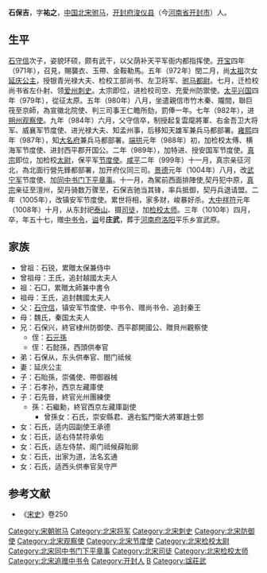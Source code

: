 '''石保吉'''{{BD|953年||1009年||}}，字'''祐之'''，[[中国|中国]][[北宋|北宋]][[驸马|驸马]]，[[开封府|开封府]][[浚仪县|浚仪县]]（今[[河南省|河南省]][[开封市|开封市]]）人。
== 生平 ==
[[石守信|石守信]]次子，姿貌环硕，颇有武干，以父荫补天平军衙内都指挥使。[[开宝|开宝]]四年（971年），召見，賜襲衣、玉帶、金鞍勒馬。五年（972年）閏二月，尚[[宋太祖|太祖]]次女[[延庆公主|延庆公主]]，授银青光禄大夫、检校工部尚书、左卫将军、[[驸马都尉|驸马都尉]]。七月，迁检校尚书省左仆射、领[[爱州|爱州]][[刺史|刺史]]。太宗即位，进检校司空、充愛州防禦使。[[太平兴国|太平兴国]]四年（979年），從征太原。五年（980年）八月，坐遣親信市竹木秦、隴間，聯巨筏至京師，為宣徽北院使、判三司事王仁瞻所劾，罰俸一年。七年（982年），进[[朔州|朔州]][[观察使|观察使]]。九年（984年）六月，父守信卒，制授起复雲麾將軍、右金吾卫大将军、威襄军节度使、进光禄大夫、知孟州事，后移知天雄军兼兵马都部署。[[雍熙|雍熙]]四年（987年），知[[大名府|大名府]]兼兵马都部署。[[端拱|端拱]]元年（988年）初，加检校太傅、横海军节度使、进封西平郡开国公。二年（989年），加特进、授安国军节度使。[[宋真宗|真宗]]即位，加检校[[太尉|太尉]]，保平军[[节度使|节度使]]。[[咸平|咸平]]二年（999年）十一月，真宗亲征河北，為北面行營先鋒都部署，加开府仪同三司。[[景德|景德]]元年（1004年）八月，改[[武宁军|武宁军]]节度使、加[[同中书门下平章事|同中书门下平章事]]。十一月，為駕前西面排陣使,契丹犯中原，[[宋真宗|真宗]]亲征至澶州，契丹骑数万骤至，石保吉驰当其锋，率兵抵御，契丹兵退请盟。二年（1005年），改镇安军节度使。累世将相，家多财，峻暴好杀。[[大中祥符|大中祥符]]元年（1008年）十月，从东封祀[[泰山|泰山]]、摄[[司徒|司徒]]，加[[检校|检校]][[太师|太师]]。三年（1010年）四月，卒，年五十七，赠[[中书令|中书令]]，[[谥|谥]]号'''庄武'''，葬于[[河南府|河南府]][[洛阳县|洛阳]]平乐乡宣武原。

== 家族 ==
*曾祖：石锐，累贈太保兼侍中
*曾祖母：王氏，追封越國太夫人
*祖：石□，累贈太師兼中書令
*祖母：王氏，追封魏國太夫人
*父：[[石守信|石守信]]，镇安军节度使、中书令、赠尚书令、追封秦王
*母：魏氏，秦国太夫人
*兄：石保兴，終官棣州防御使、西平郡開國公、贈貝州觀察使
**侄：[[石元孫|石元孫]]
**侄：石懿孫，西頭供奉官
*弟：石保从，东头供奉官、閤门祗候
*妻：延庆公主
*子：石貽孫，崇儀使、帶御器械
*子：石孝孙，西京左藏庫使
*子：石先晉，終官光州團練使
**孫：石繼勳，終官西京左藏庫副使
***曾孫女：石氏，崇安縣君、適右監門衛大將軍趙士鄄
*女：石氏，适内园副使王承德
*女：石氏，适右侍禁符承佑
*女：石氏，适左侍禁、阁门祗候薛貽廓
*女：石氏，出家为道，法名玄通
*女：石氏，适西头供奉官吴守严

== 参考文献 ==
*《[[宋史|宋史]]》卷250

{{DEFAULTSORT:S}}
[[Category:宋朝驸马|Category:宋朝驸马]]
[[Category:北宋将军|Category:北宋将军]]
[[Category:北宋刺史|Category:北宋刺史]]
[[Category:北宋防御使|Category:北宋防御使]]
[[Category:北宋观察使|Category:北宋观察使]]
[[Category:北宋节度使|Category:北宋节度使]]
[[Category:北宋检校太尉|Category:北宋检校太尉]]
[[Category:北宋同中书门下平章事|Category:北宋同中书门下平章事]]
[[Category:北宋司徒|Category:北宋司徒]]
[[Category:北宋检校太师|Category:北宋检校太师]]
[[Category:北宋追赠中书令|Category:北宋追赠中书令]]
[[Category:开封人|Category:开封人]]
[[Category:石姓|B]]
[[Category:諡莊武|Category:諡莊武]]
